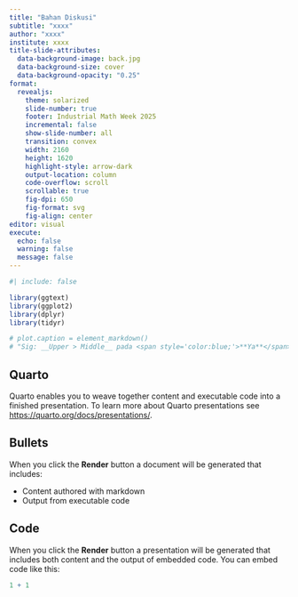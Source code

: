 ```yaml
---
title: "Bahan Diskusi"
subtitle: "xxxx"
author: "xxxx"
institute: xxxx
title-slide-attributes:
  data-background-image: back.jpg
  data-background-size: cover
  data-background-opacity: "0.25"
format: 
  revealjs:
    theme: solarized
    slide-number: true
    footer: Industrial Math Week 2025
    incremental: false
    show-slide-number: all
    transition: convex
    width: 2160
    height: 1620
    highlight-style: arrow-dark
    output-location: column
    code-overflow: scroll
    scrollable: true
    fig-dpi: 650
    fig-format: svg
    fig-align: center
editor: visual
execute: 
  echo: false
  warning: false
  message: false
---
```


```r
#| include: false

library(ggtext)
library(ggplot2)
library(dplyr)
library(tidyr)

# plot.caption = element_markdown()
# "Sig: __Upper > Middle__ pada <span style='color:blue;'>**Ya**</span>"
```

## Quarto

Quarto enables you to weave together content and executable code into a finished presentation. To learn more about Quarto presentations see <https://quarto.org/docs/presentations/>.

## Bullets

When you click the **Render** button a document will be generated that includes:

-   Content authored with markdown
-   Output from executable code

## Code

When you click the **Render** button a presentation will be generated that includes both content and the output of embedded code. You can embed code like this:

```r
1 + 1
```
